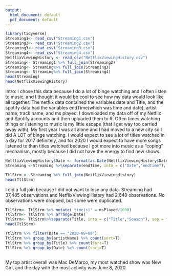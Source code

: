 ```yaml
---
output:
  html_document: default
  pdf_document: default
---
```

```R
library(tidyverse)
Streaming1<- read_csv("Streaming1.csv")
Streaming2<- read_csv("Streaming2.csv")
Streaming3<- read_csv("Streaming3.csv")
Streaming4<- read_csv("Streaming4.csv")
NetflixViewingHistory <- read_csv("NetflixViewingHistory.csv")
Streaming<- Streaming1 %>% full_join(Streaming2)
Streaming<- Streaming%>% full_join(Streaming3)
Streaming<- Streaming%>% full_join(Streaming4)
head(Streaming)
head(NetflixViewingHistory)
```


Intro: 
I chose this data because I do a lot of binge watching and I often listen to music, and I thought it would be cool to see how my data would look like all together. 
The netflix data contained the variables date and Title, and the spotify data had the variables endTime(which was time and date), artist name, track name, and ms played. I downloaded my data off of my Netflix and Spotify accounts and then uploaded them to R. 
Often times watching things or listening to music is my little escape (that I get way too carried away with). My first year I was all alone and I had moved to a new city so I did A LOT of binge watching. 
I would expect to see a lot of titles watched in a day for 2017 definitely, and for 2020 I would expect to have more songs listened to than titles watched because I got more into music as a "coping" mechanism, mostly because I did not have the energy to find new shows. 

```R
NetflixViewingHistory$Date <- format(as.Date(NetflixViewingHistory$Date, format ="%m/%d/%y"),"%Y-%m-%d")
Streaming <-Streaming %>%separate(endTime, into = c("Date","endTime"), sep = " (?=[^ ]+$)")

TtlStrm <- Streaming %>% full_join(NetflixViewingHistory)
head(TtlStrm)

```

I did a full join because I did not want to lose any data. 
Streaming had 37,485 observations and NetflixViewingHistory had 2,640 observations. No observations were dropped, but some were duplicated. 


```R
TtlStrm<- TtlStrm %>% mutate('time(s)' = msPlayed/1000)
TtlStrm<- TtlStrm %>% arrange(Date)
TtlStrm<- TtlStrm%>%separate(Title, into = c("Title","Season"), sep = ":")
head(TtlStrm)

TtlStrm %>% filter(Date == "2020-09-08") 
TtlStrm %>% group_by(artistName) %>% count(sort=T)
TtlStrm %>% group_by(Title) %>% count(sort=T)
TtlStrm %>% group_by(Date) %>% count(sort=T)

```

```r

```

My top artist overall was Mac DeMarco, my most watched show was New Girl, and the day with the most activity was June 8, 2020. 

```r

```

